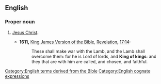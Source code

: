 ==English==

===Proper noun===
{{en-proper noun|head=[[king|King]] [[of]] [[king|King]]s}}

# {{lb|en|Christianity}} [[Jesus Christ]].
#* '''1611,''' [[w:King James Version of the Bible|King James Version of the Bible]], [[w:Book of Revelation|Revelation]], [[s:Bible (King James)/Revelation#Chapter 17|17:14]]:
#*: These shall make war with the Lamb, and the Lamb shall overcome them: for he is Lord of lords, and '''King of kings''': and they that are with him are called, and chosen, and faithful.

[[Category:English terms derived from the Bible]]
[[Category:English cognate expressions]]